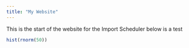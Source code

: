 ```yaml
---
title: "My Website"
---
```

    
This is the start of the website for the Import Scheduler
below is a test
```r
hist(rnorm(50))
```